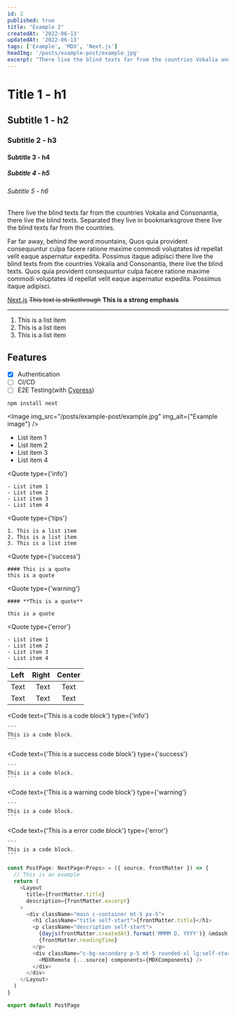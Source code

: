 ```yaml
---
id: 2
published: true
title: "Example 2"
createdAt: '2022-06-13'
updatedAt: '2022-06-13'
tags: ['Example', 'MDX', 'Next.js']
headImg: '/posts/example-post/example.jpg'
excerpt: "There live the blind texts far from the countries Vokalia and Consonantia, there live the blind texts. Separated they live in bookmarksgrove there live the blind texts far from the countries."
---
```


# Title 1 - h1

## Subtitle 1 - h2

### Subtitle 2 - h3

#### Subtitle 3 - h4

##### Subtitle 4 - h5

###### Subtitle 5 - h6

There live the blind texts far from the countries Vokalia and Consonantia, there live the blind texts. Separated they live in bookmarksgrove there live the blind texts far from the countries.

Far far away, behind the word mountains, Quos quia provident consequuntur culpa facere ratione maxime commodi voluptates id repellat velit eaque aspernatur expedita. Possimus itaque adipisci there live the blind texts from the countries Vokalia and Consonantia, there live the blind texts. Quos quia provident consequuntur culpa facere ratione maxime commodi voluptates id repellat velit eaque aspernatur expedita. Possimus itaque adipisci.

[Next.js](https://nextjs.org/) ~~This text is strikethrough~~ **This is a strong emphasis**

---

<Divider text="This is a divider" />

1. This is a list item
2. This is a list item
3. This is a list item

## Features
- [X] Authentication
- [ ] CI/CD
- [ ] E2E Testing(with [Cypress](https://www.cypress.io/))

`npm install next`

<Image
    img_src="/posts/example-post/example.jpg"
    img_alt={"Example image"}
/>

 - List item 1
 - List item 2
 - List item 3
 - List item 4

<Quote
    type={'info'}
>
    - List item 1
    - List item 2
    - List item 3
    - List item 4
</Quote>

<Quote
    type={'tips'}
>
    1. This is a list item
    2. This is a list item
    3. This is a list item
</Quote>

<Quote
    type={'success'}
>
    #### This is a quote
    this is a quote
</Quote>

<Quote
    type={'warning'}
>
    #### **This is a quote**

    this is a quote
</Quote>

<Quote
    type={'error'}
>
    - List item 1
    - List item 2
    - List item 3
    - List item 4
</Quote>


| Left    | Right    | Center    |
| :-----  | -----:   | :----:    |
| Text    | Text     | Text      |
| Text    | Text     | Text      |

<Code
    text={'This is a code block'}
    type={'info'}
>
    ```
    This is a code block.
    ```
</Code>

<Code
    text={'This is a success code block'}
    type={'success'}
>
    ```
    This is a code block.
    ```
</Code>

<Code
    text={'This is a warning code block'}
    type={'warning'}
>
    ```
    This is a code block.
    ```
</Code>

<Code
    text={'This is a error code block'}
    type={'error'}
>
    ```
    This is a code block.
    ```
</Code>

```javascript
const PostPage: NextPage<Props> = ({ source, frontMatter }) => {
  // This is an example
  return (
    <Layout
      title={frontMatter.title}
      description={frontMatter.excerpt}
    >
      <div className="main c-container mt-5 px-5">
        <h1 className="title self-start">{frontMatter.title}</h1>
        <p className="description self-start">
          {dayjs(frontMatter.createdAt).format('MMMM D, YYYY')} &mdash;{' '}
          {frontMatter.readingTime}
        </p>
        <div className="c-bg-secondary p-5 mt-5 rounded-xl lg:self-start lg:w-[80%] content w-full self-center mx-auto lg:ml-2">
          <MDXRemote {...source} components={MDXComponents} />
        </div>
      </div>
    </Layout>
  )
}

export default PostPage
```
